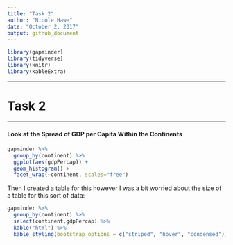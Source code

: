 ```yaml
---
title: "Task 2"
author: "Nicole Hawe"
date: "October 2, 2017"
output: github_document
---
```


```r
library(gapminder)
library(tidyverse)
library(knitr)
library(kableExtra)
```

*** 
# Task 2
***

#### Look at the Spread of GDP per Capita Within the Continents

```r
gapminder %>%
  group_by(continent) %>%
  ggplot(aes(gdpPercap)) + 
  geom_histogram() +
  facet_wrap(~continent, scales="free")
```

Then I created a table for this however I was a bit worried about the size of a table for this sort of data:

```r
gapminder %>%
  group_by(continent) %>%
  select(continent,gdpPercap) %>%
  kable("html") %>% 
  kable_styling(bootstrap_options = c("striped", "hover", "condensed"))

```

